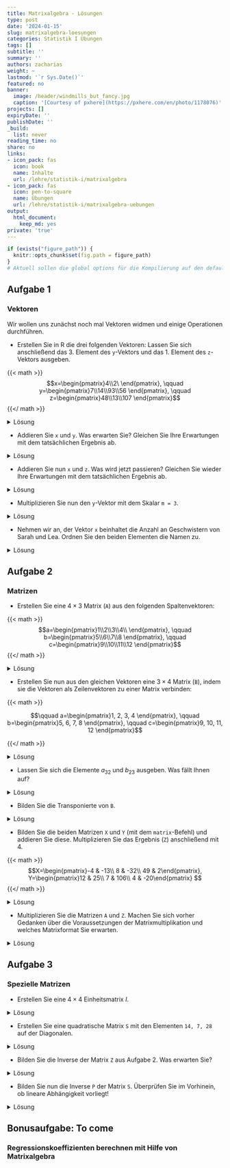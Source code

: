 ```yaml
---
title: Matrixalgebra - Lösungen
type: post
date: '2024-01-15'
slug: matrixalgebra-loesungen
categories: Statistik I Übungen
tags: []
subtitle: ''
summary: ''
authors: zacharias
weight: ~
lastmod: '`r Sys.Date()`'
featured: no
banner:
  image: /header/windmills_but_fancy.jpg
  caption: '[Courtesy of pxhere](https://pxhere.com/en/photo/1178076)'
projects: []
expiryDate: ''
publishDate: ''
_build:
  list: never
reading_time: no
share: no
links:
- icon_pack: fas
  icon: book
  name: Inhalte
  url: /lehre/statistik-i/matrixalgebra
- icon_pack: fas
  icon: pen-to-square
  name: Übungen
  url: /lehre/statistik-i/matrixalgebra-uebungen
output:
  html_document:
    keep_md: yes
private: 'true'
---
```


```r
if (exists("figure_path")) {
  knitr::opts_chunk$set(fig.path = figure_path)
}
# Aktuell sollen die global options für die Kompilierung auf den default Einstellungen gelassen werden
```

## Aufgabe 1
### Vektoren
Wir wollen uns zunächst noch mal Vektoren widmen und einige Operationen durchführen.

* Erstellen Sie in R die drei folgenden Vektoren:
Lassen Sie sich anschließend das 3. Element des `y`-Vektors und das 1. Element des `z`-Vektors ausgeben.

{{< math >}}
$$x=\begin{pmatrix}4\\2\ \end{pmatrix}, \qquad y=\begin{pmatrix}7\\14\\93\\56 \end{pmatrix}, \qquad z=\begin{pmatrix}48\\13\\107 \end{pmatrix}$$
{{</ math >}}

<details><summary>Lösung</summary>
```r
# Erstellen der Vektoren
x <- c(4, 2)
y <- c(7, 14, 93, 56)
z <- c(48, 13, 107)

y[3] # 3. Element des y-Vektors
z[1] # 1. Element des z-Vektors
```
</details>


* Addieren Sie `x` und `y`. Was erwarten Sie? Gleichen Sie Ihre Erwartungen mit dem tatsächlichen Ergebnis ab.

<details><summary>Lösung</summary>
```r
x + y
```
Wir wissen bereits, dass die Addition von Vektoren elementeweise funktioniert. Eigentlich können wir nur Vektoren des gleichen Formats addieren, dennoch bekommen wir hier keine Fehlernachricht. Stattdessen benutzt R unseren kürzeren Vektor (`x`) zwei mal, um die Addition zu ermöglichen. 

</details>

* Addieren Sie nun `x` und `z`. Was wird jetzt passieren? Gleichen Sie wieder Ihre Erwartungen mit dem tatsächlichen Ergebnis ab.

<details><summary>Lösung</summary>
```r
x + z
```

In der vorherigen Aufgabe hatten wir zwei Vektoren vorliegen, die ein Vielfaches einander darstellten. Dies ist in dieser Aufgabe nicht der Fall, deshalb bekommen wir hier eine Warnung: `"longer object length is not a multiple of shorter object length".` R warnt uns also, dass der längere Vektor in diesem Beispiel kein Vielfaches des kürzeren Vektors darstellt (und somit nicht einfach der kürzere Vektor vervielfacht genutzt werden kann). Stattdessen verwendet R nur das erste Element unseres `z`-Vektors zweifach. 

</details>

* Multiplizieren Sie nun den `y`-Vektor mit dem Skalar `m = 3`.

<details><summary>Lösung</summary>
```r
m <- 3
y * m
```

Wie wir sehen, wird jedes Element unseres Vektors mit 3 multipliziert. Die Multiplikation mit Skalaren funktioniert also ebenso elementenweise.

</details>

* Nehmen wir an, der Vektor `x` beinhaltet die Anzahl an Geschwistern von Sarah und Lea. 
Ordnen Sie den beiden Elementen die Namen zu.

<details><summary>Lösung</summary>
```r
names(x) <- c("Sarah", "Lea")
x
```

</details>


## Aufgabe 2
### Matrizen


* Erstellen Sie eine $4 \times 3$ Matrix (`A`) aus den folgenden Spaltenvektoren:

{{< math >}}
$$a=\begin{pmatrix}1\\2\\3\\4\\ \end{pmatrix}, \qquad b=\begin{pmatrix}5\\6\\7\\8 \end{pmatrix}, \qquad c=\begin{pmatrix}9\\10\\11\\12 \end{pmatrix}$$
{{</ math >}}

<details><summary>Lösung</summary>
```r
# Vektoren erstellen
a <- c(1, 2, 3, 4)
b <- c(5, 6, 7, 8)
c <- c(9, 10, 11, 12)

# Matrix A erstellen und anzeigen lassen
A <- cbind(a, b, c)
A
```
</details>


* Erstellen Sie nun aus den gleichen Vektoren eine $3 \times 4$  Matrix (`B`), indem sie die Vektoren als Zeilenvektoren zu einer Matrix verbinden:

{{< math >}}

$$\qquad a=\begin{pmatrix}1, 2, 3, 4 \end{pmatrix},   \qquad b=\begin{pmatrix}5, 6, 7, 8 \end{pmatrix}, \qquad c=\begin{pmatrix}9, 10, 11, 12 \end{pmatrix}$$

{{</ math >}}

<details><summary>Lösung</summary>
```r
# Matrix B erstellen und anzeigen lassen
B <- rbind(a, b, c)
B
```
</details>


* Lassen Sie sich die Elemente $a_{32}$ und $b_{23}$ ausgeben. Was fällt Ihnen auf?

<details><summary>Lösung</summary>
```r
A[3, 2]
B[2, 3]
```
Wie wir sehen, sind die Elemente $a_{32}$ und $b_{23}$ identisch. Das liegt daran, dass die Matrix `A` die Transponierte der Matrix `B` ist.

</details>


* Bilden Sie die Transponierte von `B`.

<details><summary>Lösung</summary>
```r
t(B)
```

Wir sehen, dass die Transponierte von `B` tatsächlich identisch mit `A` ist. Wir können die Elemente auch einzeln abgleichen:

```r
t(B) == A
```
</details>

* Bilden Sie die beiden Matrizen `X` und `Y` (mit dem `matrix`-Befehl) und addieren Sie diese. Multiplizieren Sie das Ergebnis (`Z`) anschließend mit 4. 

{{< math >}}
$$X=\begin{pmatrix}-4 & -13\\ 8 & -32\\ 49 & 2\end{pmatrix}, Y=\begin{pmatrix}12 & 25\\ 7 & 106\\ 4 & -20\end{pmatrix} $$
{{</ math >}}

<details><summary>Lösung</summary>
```r
# Matrizen erstellen
X <- matrix(c(-4, -13, 
              8, -32,
              49, 2), nrow = 3, ncol = 2,
            byrow = TRUE)
Y <- matrix(c(12, 25,
              7, 106,
              4, -20), nrow = 3, ncol = 2,
            byrow = TRUE)
```

```r
# Matrizen addieren
Z <- X + Y
Z

# mit 4 addieren (skalare Multiplikation)
Z*4
```
</details>

* Multiplizieren Sie die Matrizen `A` und `Z`. Machen Sie sich vorher Gedanken über die Voraussetzungen der Matrixmultiplikation und welches Matrixformat Sie erwarten. 

<details><summary>Lösung</summary>
```r
# Matrixmultiplikation
A %*% Z
```

Die Multiplikation der beiden Matrizen funktioniert unproblematisch, da die beiden Matrizen kompatibel sind, d.h. die Anzahl an Spalten der Matrix `A` entspricht der Anzahl an Zeilen der Matrix `Z`. Das Ergebnis ist entstanden, indem die Zeilen der Matrix `A` mit den Spalten der Matrix `Z` elementenweise multipliziert und diese Elemente anschließend addiert wurden. Wir erhalten eine $4 \times 2$ Matrix.

</details>

## Aufgabe 3
### Spezielle Matrizen

* Erstellen Sie eine $4 \times 4$ Einheitsmatrix $I$.

<details><summary>Lösung</summary>
```r
# Einheitsmatrix
I <- diag(4)
I
```
Die Einheitsmatrix $I$ zeichnet sich dadurch aus, dass Sie auf der Diagonale nur Einsen und sonst nur Nullen als Elemente hat.

</details>

* Erstellen Sie eine quadratische Matrix `S` mit den Elementen `14, 7, 28` auf der Diagonalen.

<details><summary>Lösung</summary>
```r
# quadratische Matrix
S <- diag(c(14, 7, 28))
S
```

</details>


* Bilden Sie die Inverse der Matrix `Z` aus Aufgabe 2. Was erwarten Sie?

<details><summary>Lösung</summary>
```r
# Inverse
# solve(Z)
```
Es lässt sich keine Inverse der Matrix `Z` bilden, da diese nicht quadratisch ist. Das erfahren wir auch in der Fehlernachricht von R: `'a' (3 x 2) must be square`.

</details>


* Bilden Sie nun die Inverse `P` der Matrix `S`. Überprüfen Sie im Vorhinein, ob lineare Abhängigkeit vorliegt!

<details><summary>Lösung</summary>
```r
# Determinante bestimmen
det(S)
```
Die Determinante ist nicht Null, es liegt also keine lineare Abhängigkeit vor.

```r
# Inverse
P <- solve(S)
P
```
Nun erhalten wir ein Ergebnis, da es sich bei `S` um eine quadratische Matrix handelt, die zudem regulär und somit invertierbar ist. Unser Ergebnis ist die Matrix, mit welcher wir `S` (matrix-)multiplizieren müssen, um die Einheitsmatrix zu erhalten. Das können wir auch kurz gegenchecken:

```r
# Inverse
P %*% S
```
Tatsächlich: Wir erhalten die Einheitmatrix $I$.

</details>

## Bonusaufgabe: To come
### Regressionskoeffizienten berechnen mit Hilfe von Matrixalgebra
